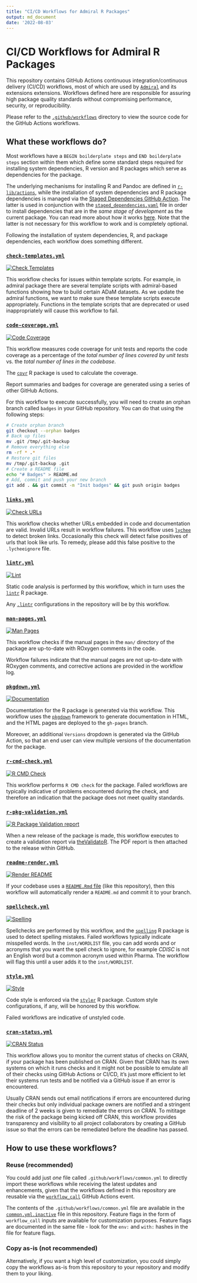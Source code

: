 ```yaml
---
title: "CI/CD Workflows for Admiral R Packages" 
output: md_document
date: '2022-08-03'
---
```


<!-- Please do not edit the README.md file as it is auto-generated. Only edit the README.Rmd file -->

# CI/CD Workflows for Admiral R Packages

This repository contains GitHub Actions continuous integration/continuous delivery (CI/CD) workflows, most of which are used by [`Admiral`](https://github.com/pharmaverse/admiral) and its extensions extensions.
Workflows defined here are responsible for assuring high package quality standards without compromising performance, security, or reproducibility.

Please refer to the [`.github/workflows`](.github/workflows) directory to view the source code for the GitHub Actions workflows.

## What these workflows do?

Most workflows have a `BEGIN boilderplate steps` and `END boilderplate steps` section within them which define some standard steps required for installing system dependencies, R version and R packages which serve as dependencies for the package.

The underlying mechanisms for installing R and Pandoc are defined in [`r-lib/actions`][r-lib-actions], while the installation of system dependencies and R package dependencies is managed via the [Staged Dependencies GitHub Action][sd-action]. The latter is used in conjunction with the [`staged_dependencies.yaml`](staged_dependencies.yaml) file in order to install dependencies that are in the _same stage of development_ as the current package. You can read more about how it works [here][sd-repo]. Note that the latter is not necessary for this workflow to work and is completely optional.

Following the installation of system dependencies, R, and package dependencies, each workflow does something different.

### [`check-templates.yml`](./.github/workflows/check-templates.yml)

[![Check Templates](https://github.com/pharmaverse/admiralci/actions/workflows/check-templates.yml/badge.svg)](https://github.com/pharmaverse/admiralci/actions/workflows/check-templates.yml)

This workflow checks for issues within template scripts.  For example, in admiral package there are several template scripts with admiral-based functions showing how to build certain ADaM datasets.   As we update the admiral functions, we want to make sure these template scripts execute appropriately.  Functions in the template scripts that are deprecated or used inappropriately will cause this workflow to fail. 

### [`code-coverage.yml`](./.github/workflows/code-coverage.yml)

[![Code Coverage](https://github.com/pharmaverse/admiralci/actions/workflows/code-coverage.yml/badge.svg)](https://github.com/pharmaverse/admiralci/actions/workflows/code-coverage.yml)

This workflow measures code coverage for unit tests and reports the code coverage as a percentage of the _total number of lines covered by unit tests_ vs. the _total number of lines in the codebase_.

The [`covr`][covr] R package is used to calculate the coverage.

Report summaries and badges for coverage are generated using a series of other GitHub Actions.

For this workflow to execute successfully, you will need to create an orphan branch called `badges` in your GitHub repository. You can do that using the following steps:

``` bash
# Create orphan branch
git checkout --orphan badges
# Back up files
mv .git /tmp/.git-backup
# Remove everything else
rm -rf * .*
# Restore git files
mv /tmp/.git-backup .git
# Create a README file
echo "# Badges" > README.md
# Add, commit and push your new branch
git add . && git commit -m "Init badges" && git push origin badges
```

### [`links.yml`](./.github/workflows/links.yml)

[![Check URLs](https://github.com/pharmaverse/admiralci/actions/workflows/links.yml/badge.svg)](https://github.com/pharmaverse/admiralci/actions/workflows/links.yml)

This workflow checks whether URLs embedded in code and documentation are valid. Invalid URLs result in workflow failures. This workflow uses [`lychee`][lychee] to detect broken links.   Occasionally this check will detect false positives of urls that look like urls.  To remedy, please add this false positive to the `.lycheeignore` file.   

### [`lintr.yml`](./.github/workflows/lintr.yml)

[![Lint](https://github.com/pharmaverse/admiralci/actions/workflows/lintr.yml/badge.svg)](https://github.com/pharmaverse/admiralci/actions/workflows/lintr.yml)

Static code analysis is performed by this workflow, which in turn uses the [`lintr`][lintr] R package.

Any [`.lintr`](.lintr) configurations in the repository will be by this workflow.

### [`man-pages.yml`](./.github/workflows/man-pages.yml)

[![Man Pages](https://github.com/pharmaverse/admiralci/actions/workflows/man-pages.yml/badge.svg)](https://github.com/pharmaverse/admiralci/actions/workflows/man-pages.yml)

This workflow checks if the manual pages in the `man/` directory of the package are up-to-date with ROxygen comments in the code.

Workflow failures indicate that the manual pages are not up-to-date with ROxygen comments, and corrective actions are provided in the workflow log.

### [`pkgdown.yml`](./.github/workflows/pkgdown.yml)

[![Documentation](https://github.com/pharmaverse/admiralci/actions/workflows/pkgdown.yml/badge.svg)](https://github.com/pharmaverse/admiralci/actions/workflows/pkgdown.yml)

Documentation for the R package is generated via this workflow. This workflow uses the [`pkgdown`][pkgdown] framework to generate documentation in HTML, and the HTML pages are deployed to the `gh-pages` branch.

Moreover, an additional `Versions` dropdown is generated via the [][multi-version-docs] GitHub Action, so that an end user can view multiple versions of the documentation for the package.

### [`r-cmd-check.yml`](./.github/workflows/r-cmd-check.yml)

[![R CMD Check](https://github.com/pharmaverse/admiralci/actions/workflows/r-cmd-check.yml/badge.svg)](https://github.com/pharmaverse/admiralci/actions/workflows/r-cmd-check.yml)

This workflow performs `R CMD check` for the package. Failed workflows are typically indicative of problems encountered during the check, and therefore an indication that the package does not meet quality standards.

### [`r-pkg-validation.yml`](./.github/workflows/r-pkg-validation.yml)

[![R Package Validation report](https://github.com/pharmaverse/admiralci/actions/workflows/r-pkg-validation.yml/badge.svg)](https://github.com/pharmaverse/admiralci/actions/workflows/r-pkg-validation.yml)

When a new release of the package is made, this workflow executes to create a validation report via [theValidatoR][validation]. The PDF report is then attached to the release within GitHub.

### [`readme-render.yml`](./.github/workflows/readme-render.yml)

[![Render README](https://github.com/pharmaverse/admiralci/actions/workflows/readme-render.yml/badge.svg)](https://github.com/pharmaverse/admiralci/actions/workflows/readme-render.yml)

If your codebase uses a [`README.Rmd` file](README.Rmd) (like this repository), then this workflow will automatically render a `README.md` and commit it to your branch.

### [`spellcheck.yml`](./.github/workflows/spellcheck.yml)

[![Spelling](https://github.com/pharmaverse/admiralci/actions/workflows/spellcheck.yml/badge.svg)](https://github.com/pharmaverse/admiralci/actions/workflows/spellcheck.yml)

Spellchecks are performed by this workflow, and the [`spelling`][spelling] R package is used to detect spelling mistakes. Failed workflows typically indicate misspelled words.  In the `inst/WORDLIST` file, you can add words and or acronyms that you want the spell check to ignore, for example _CDISC_ is not an English word but a common acronym used within Pharma. The workflow will flag this until a user adds it to the `inst/WORDLIST`.

### [`style.yml`](./.github/workflows/style.yml)

[![Style](https://github.com/pharmaverse/admiralci/actions/workflows/style.yml/badge.svg)](https://github.com/pharmaverse/admiralci/actions/workflows/style.yml)

Code style is enforced via the [`styler`][styler] R package. Custom style configurations, if any, will be honored by this workflow.

Failed workflows are indicative of unstyled code.

### [`cran-status.yml`](./.github/workflows/cran-status.yml)

[![CRAN Status](https://github.com/pharmaverse/admiralci/actions/workflows/cran-status.yml/badge.svg)](https://github.com/pharmaverse/admiralci/actions/workflows/cran-status.yml)

This workflow allows you to monitor the current status of checks on CRAN, if your package has been published on CRAN. Given that CRAN has its own systems on which it runs checks and it might not be possible to emulate all of their checks using GitHub Actions or CI/CD, it's just more efficient to let their systems run tests and be notified via a GitHub issue if an error is encountered.

Usually CRAN sends out email notifications if errors are encountered during their checks but only individual package owners are notified and a stringent deadline of 2 weeks is given to remediate the errors on CRAN. To mititage the risk of the package being kicked off CRAN, this workflow provides transparency and visibility to all project collaborators by creating a GitHub issue so that the errors can be remediated before the deadline has passed.

## How to use these workflows?

### Reuse (recommended)

You could add just _one_ file called `.github/workflows/common.yml` to directly import these workflows while receiving the latest updates and enhancements, given that the workflows defined in this repository are reusable via the [`workflow_call`][workflow_call] GitHub Actions event.

The contents of the `.github/workflows/common.yml` file are available in the [`common.yml.inactive`](./.github/workflows/common.yml.inactive) file in this repository. Feature flags in the form of `workflow_call` inputs are available for customization purposes. Feature flags are documented in the same file - look for the `env:` and `with:` hashes in the file for feature flags.

### Copy as-is (not recommended)

Alternatively, if you want a high level of customization, you could simply copy the workflows as-is from this repository to your repository and modify them to your liking.

<!-- Begin links -->
[r-lib-actions]: https://github.com/r-lib/actions
[sd-action]: https://github.com/marketplace/actions/staged-dependencies-action
[sd-repo]: https://github.com/openpharma/staged.dependencies
[lychee]: https://github.com/lycheeverse/lychee
[covr]: https://covr.r-lib.org/
[lintr]: https://lintr.r-lib.org/
[pkgdown]: https://pkgdown.r-lib.org/
[multi-version-docs]: https://github.com/marketplace/actions/r-pkgdown-multi-version-docs
[validation]: https://github.com/marketplace/actions/r-package-validation-report
[spelling]: https://docs.ropensci.org/spelling/
[styler]: https://styler.r-lib.org/
[workflow_call]: https://docs.github.com/en/actions/using-workflows/reusing-workflows
<!-- End links -->
